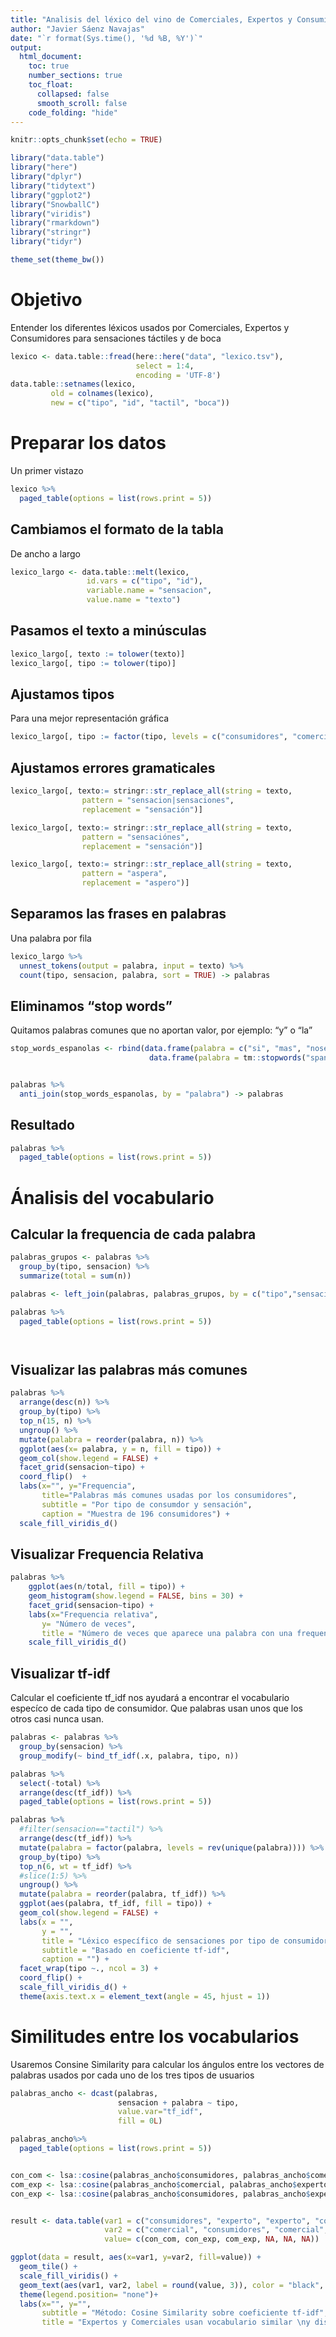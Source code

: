 ```yaml
---
title: "Analisis del léxico del vino de Comerciales, Expertos y Consumidores"
author: "Javier Sáenz Navajas"
date: "`r format(Sys.time(), '%d %B, %Y')`"
output: 
  html_document:
    toc: true
    number_sections: true
    toc_float:
      collapsed: false
      smooth_scroll: false
    code_folding: "hide"
---
```


```r
knitr::opts_chunk$set(echo = TRUE)

library("data.table")
library("here")
library("dplyr")
library("tidytext")
library("ggplot2")
library("SnowballC")
library("viridis")
library("rmarkdown")
library("stringr")
library("tidyr")

theme_set(theme_bw())
```

# Objetivo

Entender los diferentes léxicos usados por Comerciales, Expertos y Consumidores para sensaciones táctiles y de boca
```r

lexico <- data.table::fread(here::here("data", "lexico.tsv"),
                            select = 1:4,
                            encoding = 'UTF-8')
data.table::setnames(lexico, 
         old = colnames(lexico),
         new = c("tipo", "id", "tactil", "boca"))
```

# Preparar los datos

Un primer vistazo

```r

lexico %>%
  paged_table(options = list(rows.print = 5))
```

## Cambiamos el formato de la tabla

De ancho a largo

```r
lexico_largo <- data.table::melt(lexico, 
                 id.vars = c("tipo", "id"),
                 variable.name = "sensacion",
                 value.name = "texto")
```

## Pasamos el texto a minúsculas
```r
lexico_largo[, texto := tolower(texto)]
lexico_largo[, tipo := tolower(tipo)]


```

## Ajustamos tipos
Para una mejor representación gráfica
```r

lexico_largo[, tipo := factor(tipo, levels = c("consumidores", "comercial", "experto"))]
```

## Ajustamos errores gramaticales

```r

lexico_largo[, texto:= stringr::str_replace_all(string = texto,
                pattern = "sensacion|sensaciones",
                replacement = "sensación")]

lexico_largo[, texto:= stringr::str_replace_all(string = texto,
                pattern = "sensaciónes",
                replacement = "sensación")]

lexico_largo[, texto:= stringr::str_replace_all(string = texto,
                pattern = "aspera",
                replacement = "aspero")]

```

## Separamos las frases en palabras
Una palabra por fila

```r

lexico_largo %>%
  unnest_tokens(output = palabra, input = texto) %>%
  count(tipo, sensacion, palabra, sort = TRUE) -> palabras

```

## Eliminamos "stop words"

Quitamos palabras comunes que no aportan valor, por ejemplo: "y" o "la"

```r

stop_words_espanolas <- rbind(data.frame(palabra = c("si", "mas", "nose"), stringsAsFactors = FALSE),
                               data.frame(palabra = tm::stopwords("spanish"), stringsAsFactors = FALSE))


palabras %>% 
  anti_join(stop_words_espanolas, by = "palabra") -> palabras

```


## Resultado
```r
palabras %>%
  paged_table(options = list(rows.print = 5))
```




# Ánalisis del vocabulario
## Calcular la frequencia de cada palabra

```r


palabras_grupos <- palabras %>% 
  group_by(tipo, sensacion) %>% 
  summarize(total = sum(n))

palabras <- left_join(palabras, palabras_grupos, by = c("tipo","sensacion"))

palabras %>%
  paged_table(options = list(rows.print = 5))




```



## Visualizar las palabras más comunes

```r
palabras %>% 
  arrange(desc(n)) %>%
  group_by(tipo) %>% 
  top_n(15, n) %>% 
  ungroup() %>%
  mutate(palabra = reorder(palabra, n)) %>%
  ggplot(aes(x= palabra, y = n, fill = tipo)) +
  geom_col(show.legend = FALSE) + 
  facet_grid(sensacion~tipo) +
  coord_flip()  +
  labs(x="", y="Frequencia", 
       title="Palabras más comunes usadas por los consumidores",
       subtitle = "Por tipo de consumdor y sensación",
       caption = "Muestra de 196 consumidores") +
  scale_fill_viridis_d()
```


## Visualizar Frequencia Relativa

```r

palabras %>%   
    ggplot(aes(n/total, fill = tipo)) +
    geom_histogram(show.legend = FALSE, bins = 30) +
    facet_grid(sensacion~tipo) +
    labs(x="Frequencia relativa",
       y= "Número de veces",
       title = "Número de veces que aparece una palabra con una frequencia relativa dada") +
    scale_fill_viridis_d()

```


## Visualizar tf-idf

Calcular el coeficiente tf_idf nos ayudará a encontrar el vocabulario especíco de cada tipo de consumidor. Que palabras usan unos que los otros casi nunca usan.

```r

palabras <- palabras %>% 
  group_by(sensacion) %>%
  group_modify(~ bind_tf_idf(.x, palabra, tipo, n))

palabras %>%
  select(-total) %>%
  arrange(desc(tf_idf)) %>% 
  paged_table(options = list(rows.print = 5))


```

```r
palabras %>%
  #filter(sensacion=="tactil") %>% 
  arrange(desc(tf_idf)) %>%
  mutate(palabra = factor(palabra, levels = rev(unique(palabra)))) %>% 
  group_by(tipo) %>% 
  top_n(6, wt = tf_idf) %>% 
  #slice(1:5) %>% 
  ungroup() %>%
  mutate(palabra = reorder(palabra, tf_idf)) %>%
  ggplot(aes(palabra, tf_idf, fill = tipo)) +
  geom_col(show.legend = FALSE) +
  labs(x = "", 
       y = "", 
       title = "Léxico específico de sensaciones por tipo de consumidor", 
       subtitle = "Basado en coeficiente tf-idf",
       caption = "") +
  facet_wrap(tipo ~., ncol = 3) +
  coord_flip() +
  scale_fill_viridis_d() +
  theme(axis.text.x = element_text(angle = 45, hjust = 1))
```


# Similitudes entre los vocabularios

Usaremos Consine Similarity para calcular los ángulos entre los vectores de palabras usados por cada uno de los tres tipos de usuarios

```r
palabras_ancho <- dcast(palabras, 
                        sensacion + palabra ~ tipo, 
                        value.var="tf_idf",
                        fill = 0L)

palabras_ancho%>% 
  paged_table(options = list(rows.print = 5))



```

```r

con_com <- lsa::cosine(palabras_ancho$consumidores, palabras_ancho$comercial)
com_exp <- lsa::cosine(palabras_ancho$comercial, palabras_ancho$experto)
con_exp <- lsa::cosine(palabras_ancho$consumidores, palabras_ancho$experto)


result <- data.table(var1 = c("consumidores", "experto", "experto", "comercial", "experto", "consumidores"),
                     var2 = c("comercial", "consumidores", "comercial", "comercial", "experto","consumidores"),
                     value= c(con_com, con_exp, com_exp, NA, NA, NA))

ggplot(data = result, aes(x=var1, y=var2, fill=value)) + 
  geom_tile() +
  scale_fill_viridis() +
  geom_text(aes(var1, var2, label = round(value, 3)), color = "black", size = 4) +
  theme(legend.position= "none")+
  labs(x="", y="",
       subtitle = "Método: Cosine Similarity sobre coeficiente tf-idf",
       title = "Expertos y Comerciales usan vocabulario similar \ny distinto al de los consumidores")
  
```


